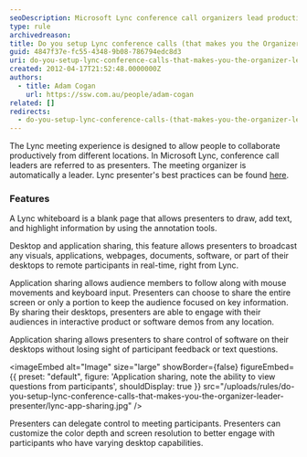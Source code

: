 ```yaml
---
seoDescription: Microsoft Lync conference call organizers lead productive remote meetings as presenters with features including whiteboard collaboration, desktop and application sharing.
type: rule
archivedreason:
title: Do you setup Lync conference calls (that makes you the Organizer/Leader/Presenter)?
guid: 4847f37e-fc55-4348-9b08-786794edc8d3
uri: do-you-setup-lync-conference-calls-that-makes-you-the-organizer-leader-presenter
created: 2012-04-17T21:52:48.0000000Z
authors:
  - title: Adam Cogan
    url: https://ssw.com.au/people/adam-cogan
related: []
redirects:
  - do-you-setup-lync-conference-calls-(that-makes-you-the-organizer-leader-presenter)
---
```


The Lync meeting experience is designed to allow people to collaborate productively from different locations. In Microsoft Lync, conference call leaders are referred to as presenters. The meeting organizer is automatically a leader.
Lync presenter's best practices can be found [here](https://support.microsoft.com/en-us/office/best-practices-for-a-lync-meeting-d48ee355-e366-4de6-a0f5-bdbd75b35640).

### Features

A Lync whiteboard is a blank page that allows presenters to draw, add text, and highlight information by using the annotation tools.

Desktop and application sharing, this feature allows presenters to broadcast any visuals, applications, webpages, documents, software, or part of their desktops to remote participants in real-time, right from Lync.

Application sharing allows audience members to follow along with mouse movements and keyboard input. Presenters can choose to share the entire screen or only a portion to keep the audience focused on key information. By sharing their desktops, presenters are able to engage with their audiences in interactive product or software demos from any location.

Application sharing allows presenters to share control of software on their desktops without losing sight of participant feedback or text questions.


<imageEmbed
  alt="Image"
  size="large"
  showBorder={false}
  figureEmbed={{
    preset: "default",
    figure: 'Application sharing, note the ability to view questions from participants',
    shouldDisplay: true
  }}
  src="/uploads/rules/do-you-setup-lync-conference-calls-that-makes-you-the-organizer-leader-presenter/lync-app-sharing.jpg"
/>

Presenters can delegate control to meeting participants. Presenters can customize the color depth and screen resolution to better engage with participants who have varying desktop capabilities.